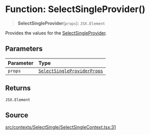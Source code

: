 # Function: SelectSingleProvider()

> **SelectSingleProvider**(`props`): `JSX.Element`

Provides the values for the [SelectSingleProvider](/api/latest/functions/SelectSingleProvider.mdx).

## Parameters

| Parameter | Type |
| :------ | :------ |
| `props` | [`SelectSingleProviderProps`](/api/latest/interfaces/SelectSingleProviderProps.mdx) |

## Returns

`JSX.Element`

## Source

[src/contexts/SelectSingle/SelectSingleContext.tsx:31](https://github.com/gpbl/react-day-picker/blob/c4157425c/src/contexts/SelectSingle/SelectSingleContext.tsx#L31)
